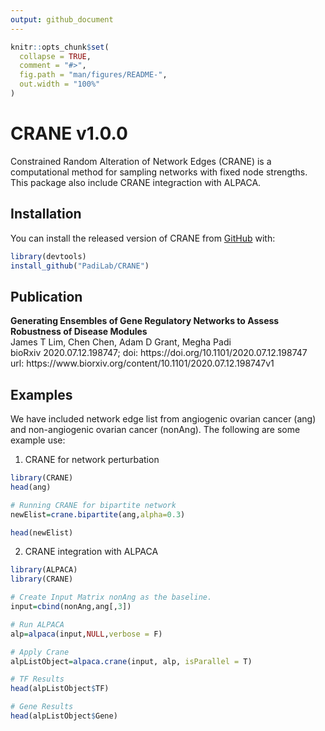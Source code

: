 ```yaml
---
output: github_document
---
```


<!-- README.md is generated from README.Rmd. Please edit that file -->

```r
knitr::opts_chunk$set(
  collapse = TRUE,
  comment = "#>",
  fig.path = "man/figures/README-",
  out.width = "100%"
)
```

# CRANE v1.0.0

Constrained Random Alteration of Network Edges (CRANE) is a computational method for sampling networks with fixed node strengths. This package also include CRANE integraction with ALPACA.

## Installation

You can install the released version of CRANE from [GitHub](https://github.com/PadiLab/CRANE) with:

``` r
library(devtools)
install_github("PadiLab/CRANE")
```

## Publication

**Generating Ensembles of Gene Regulatory Networks to Assess Robustness of Disease Modules**  
James T Lim, Chen Chen, Adam D Grant, Megha Padi  
bioRxiv 2020.07.12.198747; doi: https://doi.org/10.1101/2020.07.12.198747  
url: https://www.biorxiv.org/content/10.1101/2020.07.12.198747v1  

## Examples

We have included network edge list from angiogenic ovarian cancer (ang) and non-angiogenic ovarian cancer (nonAng). The following are some example use:

1. CRANE for network perturbation

```r
library(CRANE)
head(ang)

# Running CRANE for bipartite network
newElist=crane.bipartite(ang,alpha=0.3)

head(newElist)

```

2. CRANE integration with ALPACA
```r
library(ALPACA)
library(CRANE)

# Create Input Matrix nonAng as the baseline.
input=cbind(nonAng,ang[,3])

# Run ALPACA
alp=alpaca(input,NULL,verbose = F)

# Apply Crane
alpListObject=alpaca.crane(input, alp, isParallel = T)

# TF Results
head(alpListObject$TF)

# Gene Results
head(alpListObject$Gene)
```

```r

```

